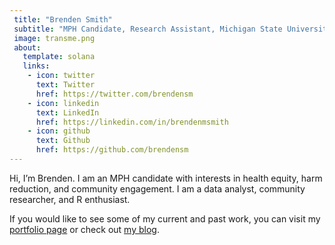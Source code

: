 ```yaml
---
 title: "Brenden Smith"
 subtitle: "MPH Candidate, Research Assistant, Michigan State University, Institute for Health Policy"
 image: transme.png
 about:
   template: solana
   links:
    - icon: twitter
      text: Twitter
      href: https://twitter.com/brendensm
    - icon: linkedin
      text: LinkedIn
      href: https://linkedin.com/in/brendenmsmith
    - icon: github
      text: Github
      href: https://github.com/brendensm
---
```


Hi, I'm Brenden. I am an MPH candidate with interests in health equity, harm reduction, and community engagement. I am a data analyst, community researcher, and R enthusiast.

If you would like to see some of my current and past work, you can visit my [portfolio page](projects.qmd) or check out [my blog](blog.qmd).
